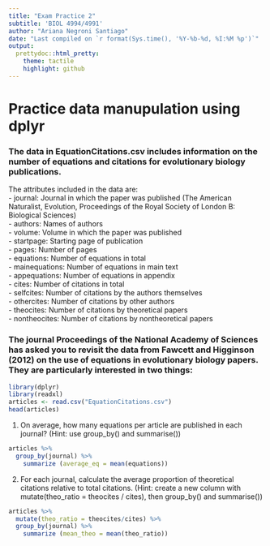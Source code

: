 ```yaml
---
title: "Exam Practice 2"
subtitle: 'BIOL 4994/4991'
author: "Ariana Negroni Santiago"
date: "Last compiled on `r format(Sys.time(), '%Y-%b-%d, %I:%M %p')`"
output:
  prettydoc::html_pretty:
    theme: tactile
    highlight: github
---
```

# Practice data manupulation using dplyr
### The data in EquationCitations.csv includes information on the number of equations and citations for evolutionary biology publications. 

The attributes included in the data are:   
- journal: Journal in which the paper was published (The American Naturalist, Evolution, Proceedings of the Royal Society of London B: Biological Sciences)   
- authors: Names of authors  
- volume: Volume in which the paper was published   
- startpage: Starting page of publication   
- pages: Number of pages   
- equations: Number of equations in total   
- mainequations: Number of equations in main text   
- appequations: Number of equations in appendix   
- cites: Number of citations in total   
- selfcites: Number of citations by the authors themselves   
- othercites: Number of citations by other authors    
- theocites: Number of citations by theoretical papers    
- nontheocites: Number of citations by nontheoretical papers   

### The journal Proceedings of the National Academy of Sciences has asked you to revisit the data from Fawcett and Higginson (2012) on the use of equations in evolutionary biology papers. They are particularly interested in two things:

```r
library(dplyr)
library(readxl)
articles <- read.csv("EquationCitations.csv")
head(articles)
```


1. On average, how many equations per article are published in each journal? (Hint: use group_by() and summarise())

```r
articles %>% 
  group_by(journal) %>% 
    summarize (average_eq = mean(equations))
```


2. For each journal, calculate the average proportion of theoretical citations relative to total citations. (Hint: create a new column with mutate(theo_ratio = theocites / cites), then group_by() and summarise())

```r
articles %>% 
  mutate(theo_ratio = theocites/cites) %>% 
  group_by(journal) %>%
    summarize (mean_theo = mean(theo_ratio))
      
```

